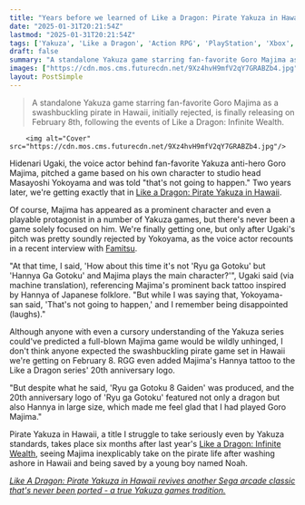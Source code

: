 ```yaml
---
title: "Years before we learned of Like a Dragon: Pirate Yakuza in Hawaii, Majima's voice actor pitched a JRPG about the fan-favorite anti-hero and was told 'that's not going to happen'"
date: "2025-01-31T20:21:54Z"
lastmod: "2025-01-31T20:21:54Z"
tags: ['Yakuza', 'Like a Dragon', 'Action RPG', 'PlayStation', 'Xbox', 'PC', 'Sega', 'Goro Majima']
draft: false
summary: "A standalone Yakuza game starring fan-favorite Goro Majima as a swashbuckling pirate in Hawaii, initially rejected, is finally releasing on February 8th, following the events of Like a Dragon: Infinite Wealth."
images: ["https://cdn.mos.cms.futurecdn.net/9Xz4hvH9mfV2qY7GRABZb4.jpg"]
layout: PostSimple
---
```

> A standalone Yakuza game starring fan-favorite Goro Majima as a swashbuckling pirate in Hawaii, initially rejected, is finally releasing on February 8th, following the events of Like a Dragon: Infinite Wealth.


        <img alt="Cover" src="https://cdn.mos.cms.futurecdn.net/9Xz4hvH9mfV2qY7GRABZb4.jpg"/>
        
Hidenari Ugaki, the voice actor behind fan-favorite Yakuza anti-hero Goro Majima, pitched a game based on his own character to studio head Masayoshi Yokoyama and was told "that's not going to happen." Two years later, we're getting exactly that in [Like a Dragon: Pirate Yakuza in Hawaii](https://www.gamesradar.com/games/yakuza-like-a-dragon/10-years-since-last-being-a-full-protagonist-like-a-dragon-pirate-yakuza-in-hawaii-turns-majima-into-a-swashbuckling-spider-man/).

Of course, Majima has appeared as a prominent character and even a playable protagonist in a number of Yakuza games, but there's never been a game solely focused on him. We're finally getting one, but only after Ugaki's pitch was pretty soundly rejected by Yokoyama, as the voice actor recounts in a recent interview with [Famitsu](https://www.famitsu.com/article/202501/31857).

"At that time, I said, 'How about this time it's not 'Ryu ga Gotoku' but 'Hannya Ga Gotoku' and Majima plays the main character?'", Ugaki said (via machine translation), referencing Majima's prominent back tattoo inspired by Hannya of Japanese folklore. "But while I was saying that, Yokoyama-san said, 'That's not going to happen,' and I remember being disappointed (laughs)."

Although anyone with even a cursory understanding of the Yakuza series could've predicted a full-blown Majima game would be wildly unhinged, I don't think anyone expected the swashbuckling pirate game set in Hawaii we're getting on February 8. RGG even added Majima's Hannya tattoo to the Like a Dragon series' 20th anniversary logo.

"But despite what he said, 'Ryu ga Gotoku 8 Gaiden' was produced, and the 20th anniversary logo of 'Ryu ga Gotoku' featured not only a dragon but also Hannya in large size, which made me feel glad that I had played Goro Majima."

Pirate Yakuza in Hawaii, a title I struggle to take seriously even by Yakuza standards, takes place six months after last year's [Like a Dragon: Infinite Wealth](https://www.gamesradar.com/like-a-dragon-infinite-wealth-review/), seeing Majima inexplicably take on the pirate life after washing ashore in Hawaii and being saved by a young boy named Noah.

[<em>Like A Dragon: Pirate Yakuza in Hawaii revives another Sega arcade classic that's never been ported - a true Yakuza games tradition.</em>](https://www.gamesradar.com/games/yakuza-like-a-dragon/like-a-dragon-pirate-yakuza-in-hawaii-revives-another-sega-arcade-classic-thats-never-been-ported-a-true-yakuza-games-tradition/)
        
